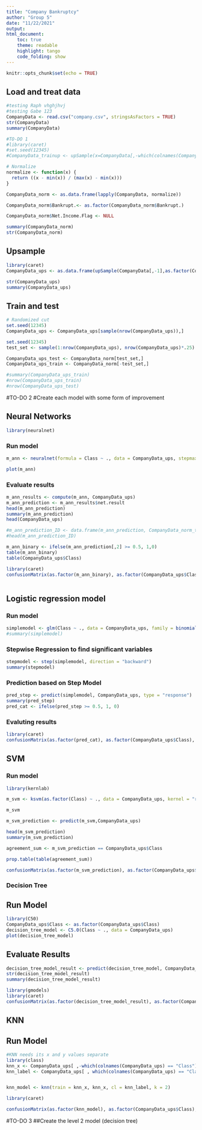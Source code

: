```yaml
---
title: "Company Bankruptcy"
author: "Group 5"
date: "11/22/2021"
output: 
html_document:
    toc: true
    theme: readable
    highlight: tango
    code_folding: show
---
```


```r
knitr::opts_chunk$set(echo = TRUE)
```
## Load and treat data
```r

#testing Raph vhghjhvj
#testing Gabe 123
CompanyData <- read.csv("company.csv", stringsAsFactors = TRUE)
str(CompanyData)
summary(CompanyData)

#TO-DO 1
#library(caret)
#set.seed(12345)
#CompanyData_trainup <- upSample(x=CompanyData[,-which(colnames(CompanyData)=="Bankrupt.")], y=CompanyData$Bankrupt.)

# Normalize
normalize <- function(x) {
  return ((x - min(x)) / (max(x) - min(x)))
}

CompanyData_norm <- as.data.frame(lapply(CompanyData, normalize))

CompanyData_norm$Bankrupt.<- as.factor(CompanyData_norm$Bankrupt.)

CompanyData_norm$Net.Income.Flag <- NULL

summary(CompanyData_norm)
str(CompanyData_norm)


```

## Upsample

```r
library(caret)
CompanyData_ups <- as.data.frame(upSample(CompanyData[,-1],as.factor(CompanyData_norm$Bankrupt.)))

str(CompanyData_ups)
summary(CompanyData_ups)

```
## Train and test
```r
# Randomized cut
set.seed(12345)
CompanyData_ups <- CompanyData_ups[sample(nrow(CompanyData_ups)),]

set.seed(12345)
test_set <- sample(1:nrow(CompanyData_ups), nrow(CompanyData_ups)*.25) 

CompanyData_ups_test <- CompanyData_norm[test_set,]
CompanyData_ups_train <- CompanyData_norm[-test_set,]

#summary(CompanyData_ups_train)
#nrow(CompanyData_ups_train)
#nrow(CompanyData_ups_test)
```
#TO-DO 2
#Create each model with some form of improvement

## Neural Networks
```r
library(neuralnet)
```
### Run model

```r
m_ann <- neuralnet(formula = Class ~ ., data = CompanyData_ups, stepmax = 1e8)
```
```r
plot(m_ann)
```
### Evaluate results
```r

m_ann_results <- compute(m_ann, CompanyData_ups)
m_ann_prediction <- m_ann_results$net.result
head(m_ann_prediction)
summary(m_ann_prediction)
head(CompanyData_ups)

#m_ann_prediction_ID <- data.frame(m_ann_prediction, CompanyData_norm_test$ID)
#head(m_ann_prediction_ID)

m_ann_binary <- ifelse(m_ann_prediction[,2] >= 0.5, 1,0)
table(m_ann_binary)
table(CompanyData_ups$Class)

library(caret)
confusionMatrix(as.factor(m_ann_binary), as.factor(CompanyData_ups$Class), positive = "1")



```


## Logistic regression model
### Run model

```r

simplemodel <- glm(Class ~ ., data = CompanyData_ups, family = binomial(link = "logit"), maxit = 1e8)
#summary(simplemodel)

```

### Stepwise Regression to find significant variables

```r
stepmodel <- step(simplemodel, direction = "backward")
summary(stepmodel)
```

### Prediction based on Step Model

```r
pred_step <- predict(simplemodel, CompanyData_ups, type = "response")
summary(pred_step)
pred_cat <- ifelse(pred_step >= 0.5, 1, 0)

```

### Evaluting results

```r
library(caret)
confusionMatrix(as.factor(pred_cat), as.factor(CompanyData_ups$Class), positive = "1")
```
## SVM
### Run model
```r
library(kernlab)
```
```r
m_svm <- ksvm(as.factor(Class) ~ ., data = CompanyData_ups, kernel = "rbfdot")

m_svm

```
```r

m_svm_prediction <- predict(m_svm,CompanyData_ups)

head(m_svm_prediction)
summary(m_svm_prediction)

agreement_sum <- m_svm_prediction == CompanyData_ups$Class

prop.table(table(agreement_sum))

confusionMatrix(as.factor(m_svm_prediction), as.factor(CompanyData_ups$Class), positive = "1")


```

### Decision Tree 
## Run Model
```r
library(C50)
CompanyData_ups$Class <- as.factor(CompanyData_ups$Class)
decision_tree_model <- C5.0(Class ~ ., data = CompanyData_ups)
plot(decision_tree_model)
```

## Evaluate Results
```r
decision_tree_model_result <- predict(decision_tree_model, CompanyData_ups)
str(decision_tree_model_result)
summary(decision_tree_model_result)

library(gmodels)
library(caret)
confusionMatrix(as.factor(decision_tree_model_result), as.factor(CompanyData_ups$Class), positive = '1')
```

## KNN 
## Run Model
```r
#KNN needs its x and y values separate
library(class)
knn_x <- CompanyData_ups[ ,-which(colnames(CompanyData_ups) == "Class")]
knn_label <- CompanyData_ups[ , which(colnames(CompanyData_ups) == "Class")]


knn_model <- knn(train = knn_x, knn_x, cl = knn_label, k = 2)

library(caret)

confusionMatrix(as.factor(knn_model), as.factor(CompanyData_ups$Class), positive = '1')
```

#TO-DO 3
##Create the level 2 model (decision tree)